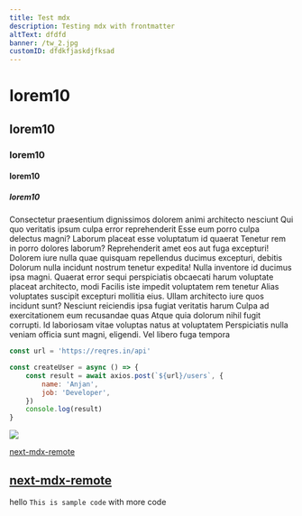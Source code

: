 ```yaml
---
title: Test mdx
description: Testing mdx with frontmatter
altText: dfdfd
banner: /tw_2.jpg
customID: dfdkfjaskdjfksad
---
```


# lorem10

## lorem10

### lorem10

#### lorem10

##### lorem10

Consectetur praesentium dignissimos dolorem animi architecto nesciunt Qui quo veritatis ipsum culpa error reprehenderit Esse eum porro culpa delectus magni? Laborum placeat esse voluptatum id quaerat Tenetur rem in porro dolores laborum? Reprehenderit amet eos aut fuga excepturi! Dolorem iure nulla quae quisquam repellendus ducimus excepturi, debitis Dolorum nulla incidunt nostrum tenetur expedita! Nulla inventore id ducimus ipsa magni. Quaerat error sequi perspiciatis obcaecati harum voluptate placeat architecto, modi Facilis iste impedit voluptatem rem tenetur Alias voluptates suscipit excepturi mollitia eius. Ullam architecto iure quos incidunt sunt? Nesciunt reiciendis ipsa fugiat veritatis harum Culpa ad exercitationem eum recusandae quas Atque quia dolorum nihil fugit corrupti. Id laboriosam vitae voluptas natus at voluptatem Perspiciatis nulla veniam officia sunt magni, eligendi. Vel libero fuga tempora

```javascript filename='test.js'
const url = 'https://reqres.in/api'

const createUser = async () => {
	const result = await axios.post(`${url}/users`, {
		name: 'Anjan',
		job: 'Developer',
	})
	console.log(result)
}
```

<Image src='/tw_2.jpg' layout='responsive' height={9} width={16} objectFit='cover' />

[next-mdx-remote](https://github.com/hashicorp/next-mdx-remote)

## [next-mdx-remote](https://github.com/hashicorp/next-mdx-remote)

hello `This is sample code` with more code
